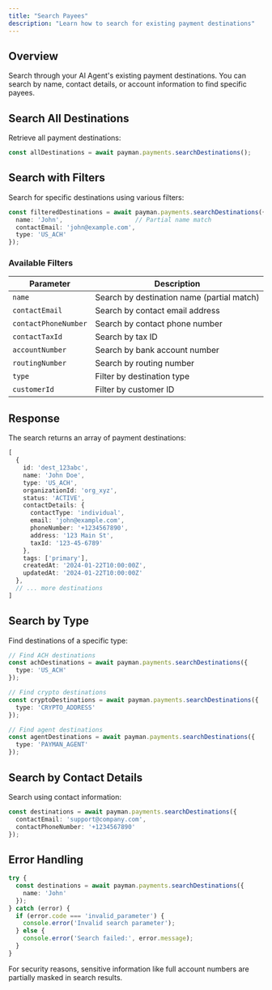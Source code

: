 ```yaml
---
title: "Search Payees"
description: "Learn how to search for existing payment destinations"
---
```


## Overview

Search through your AI Agent's existing payment destinations. You can search by name, contact details, or account information to find specific payees.

## Search All Destinations

Retrieve all payment destinations:

```typescript
const allDestinations = await payman.payments.searchDestinations();
```

## Search with Filters

Search for specific destinations using various filters:

```typescript
const filteredDestinations = await payman.payments.searchDestinations({
  name: 'John',                    // Partial name match
  contactEmail: 'john@example.com',
  type: 'US_ACH'
});
```

### Available Filters

| Parameter | Description |
| --------- | ----------- |
| `name` | Search by destination name (partial match) |
| `contactEmail` | Search by contact email address |
| `contactPhoneNumber` | Search by contact phone number |
| `contactTaxId` | Search by tax ID |
| `accountNumber` | Search by bank account number |
| `routingNumber` | Search by routing number |
| `type` | Filter by destination type |
| `customerId` | Filter by customer ID |

## Response

The search returns an array of payment destinations:

```typescript
[
  {
    id: 'dest_123abc',
    name: 'John Doe',
    type: 'US_ACH',
    organizationId: 'org_xyz',
    status: 'ACTIVE',
    contactDetails: {
      contactType: 'individual',
      email: 'john@example.com',
      phoneNumber: '+1234567890',
      address: '123 Main St',
      taxId: '123-45-6789'
    },
    tags: ['primary'],
    createdAt: '2024-01-22T10:00:00Z',
    updatedAt: '2024-01-22T10:00:00Z'
  },
  // ... more destinations
]
```

## Search by Type

Find destinations of a specific type:

```typescript
// Find ACH destinations
const achDestinations = await payman.payments.searchDestinations({
  type: 'US_ACH'
});

// Find crypto destinations
const cryptoDestinations = await payman.payments.searchDestinations({
  type: 'CRYPTO_ADDRESS'
});

// Find agent destinations
const agentDestinations = await payman.payments.searchDestinations({
  type: 'PAYMAN_AGENT'
});
```

## Search by Contact Details

Search using contact information:

```typescript
const destinations = await payman.payments.searchDestinations({
  contactEmail: 'support@company.com',
  contactPhoneNumber: '+1234567890'
});
```

## Error Handling

```typescript
try {
  const destinations = await payman.payments.searchDestinations({
    name: 'John'
  });
} catch (error) {
  if (error.code === 'invalid_parameter') {
    console.error('Invalid search parameter');
  } else {
    console.error('Search failed:', error.message);
  }
}
```

<Note>
  For security reasons, sensitive information like full account numbers are partially masked in search results.
</Note>
